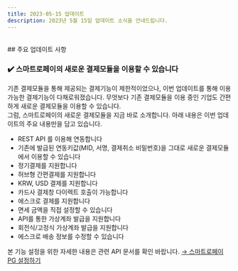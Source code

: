 ```yaml
---
title: 2023-05-15 업데이트
description: 2023년 5월 15일 업데이트 소식을 안내드립니다.
---
```


<Banner />

<br/>
## 주요 업데이트 사항

### ✔️ 스마트로페이의 새로운 결제모듈을 이용할 수 있습니다

기존 결제모듈을 통해 제공되는 결제기능이 제한적이었으나, 이번 업데이트를 통해 이용 가능한 결제기능이 다채로워졌습니다. 무엇보다 기존 결제모듈을 이용 중인 기업도 간편하게 새로운 결제모듈을 이용할 수 있습니다. \
그럼, 스마트로페이의 새로운 결제모듈을 지금 바로 소개합니다. 아래 내용은 이번 업데이트의 주요 내용만을 담고 있습니다.

- REST API 를 이용해 연동합니다
- 기존에 발급된 연동키값(MID, 서명, 결제취소 비밀번호)을 그대로 새로운 결제모듈에서 이용할 수 있습니다
- 정기결제를 지원합니다
- 허브형 간편결제를 지원합니다
- KRW, USD 결제를 지원합니다
- 카드사 결제창 다이렉트 호출이 가능합니다
- 에스크로 결제를 지원합니다
- 면세 금액을 직접 설정할 수 있습니다
- API를 통한 가상계좌 발급을 지원합니다
- 회전식/고정식 가상계좌 발급을 지원합니다
- 에스크로 배송 정보를 수정할 수 있습니다

본 기능 설정을 위한 자세한 내용은 관련 API 문서를 확인 바랍니다. [→ 스마트로페이 PG 설정하기](https://api.iamport.kr/)

<Footer date="2023년 5월 15일" />
